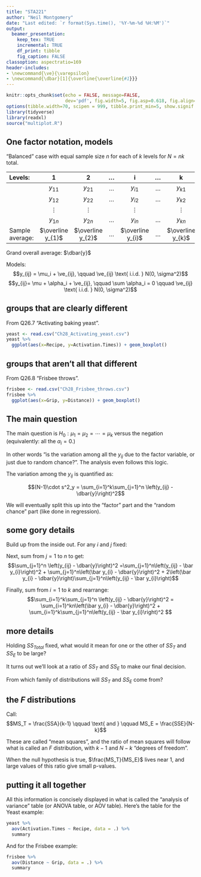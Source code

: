 ```yaml
---
title: "STA221"
author: "Neil Montgomery"
date: "Last edited: `r format(Sys.time(), '%Y-%m-%d %H:%M')`"
output: 
  beamer_presentation:
    keep_tex: TRUE
    incremental: TRUE
    df_print: tibble
    fig_caption: FALSE
classoption: aspectratio=169
header-includes:
- \newcommand{\ve}{\varepsilon}
- \newcommand{\dbar}[1]{\overline{\overline{#1}}}
---
```


```r
knitr::opts_chunk$set(echo = FALSE, message=FALSE,
                      dev='pdf', fig.width=5, fig.asp=0.618, fig.align='center')
options(tibble.width=70, scipen = 999, tibble.print_min=5, show.signif.stars = FALSE)
library(tidyverse)
library(readxl)
source("multiplot.R")
```

## One factor notation, models

"Balanced" case with equal sample size $n$ for each of $k$ levels for $N = nk$ total.

Levels:    |  1  |  2  | ... |  i  | ... |  k  |
:---------|:---:|:---:|:---:|:---:|:---:|:---:|
&nbsp;    | $y_{11}$ | $y_{21}$ | ... | $y_{i1}$ | ... | $y_{k1}$ |
&nbsp;    | $y_{12}$ | $y_{22}$ | ... | $y_{i2}$ | ... | $y_{k2}$ |
&nbsp;    | $\vdots$ | $\vdots$ | &nbsp; | $\vdots$ |&nbsp; | $\vdots$  |
&nbsp;    | $y_{1n}$ | $y_{2n}$ | ... | $y_{in}$ | ... | $y_{kn}$ |
Sample average: | $\overline y_{1}$ | $\overline y_{2}$ | ... | $\overline y_{i}$ | ... | $\overline y_{k}$ |

Grand overall average: $\dbar{y}$

Models:
$$y_{ij} = \mu_i + \ve_{ij}, \qquad \ve_{ij} \text{ i.i.d. } N(0, \sigma^2)$$
$$y_{ij}= \mu + \alpha_i + \ve_{ij}, \qquad \sum \alpha_i = 0 \qquad \ve_{ij} \text{ i.i.d. } N(0, \sigma^2)$$

## groups that are clearly different

From Q26.7 "Activating baking yeast".

```r
yeast <- read.csv("Ch28_Activating_yeast.csv")
yeast %>% 
  ggplot(aes(x=Recipe, y=Activation.Times)) + geom_boxplot()
```

## groups that aren't all that different

From Q26.8 "Frisbee throws".

```r
frisbee <- read.csv("Ch28_Frisbee_throws.csv")
frisbee %>% 
  ggplot(aes(x=Grip, y=Distance)) + geom_boxplot()
```

## The main question 

The main question is $H_0: \mu_1 = \mu_2 = \cdots = \mu_k$ versus the negation (equivalently: all the $\alpha_i = 0$.) 

In other words "is the variation among all the $y_{ij}$ due to the factor variable, or just due to random chance?". The analysis even follows this logic. 

The variation among the $y_{ij}$ is quantified as:

$$(N-1)\cdot s^2_y = \sum_{i=1}^k\sum_{j=1}^n \left(y_{ij} - \dbar{y}\right)^2$$

We will eventually split this up into the "factor" part and the "random chance" part (like done in regression).

## some gory details

Build up from the inside out. For any $i$ and $j$ fixed:
\begin{align*}
\left( y_{ij} - \dbar{y} \right)^2 &= 
\left( y_{ij} - \bar y_i + \bar y_i - \dbar{y} \right)^2\\
\onslide<2->{&=\left(y_{ij} - \bar y_i\right)^2 + \left(\bar y_i - \dbar{y} \right)^2 +
2\left(y_{ij} - \bar y_i\right)\left(\bar y_i - \dbar{y}\right)}
\end{align*}

\pause \pause Next, sum from $j=1$ to $n$ to get:
$$\sum_{j=1}^n \left(y_{ij} - \dbar{y}\right)^2 
=\sum_{j=1}^n\left(y_{ij} - \bar y_{i}\right)^2 + \sum_{j=1}^n\left(\bar y_{i} - \dbar{y}\right)^2 +
2\left(\bar y_{i} - \dbar{y}\right)\sum_{j=1}^n\left(y_{ij} - \bar y_{i}\right)$$

\pause Finally, sum from $i=1$ to $k$ and rearrange:
$$\sum_{i=1}^k\sum_{j=1}^n \left(y_{ij} - \dbar{y}\right)^2 
= \sum_{i=1}^kn\left(\bar y_{i} - \dbar{y}\right)^2 +  \sum_{i=1}^k\sum_{j=1}^n\left(y_{ij} - \bar y_{i}\right)^2 $$

## more details 

\begin{align*}
\sum_{i=1}^k\sum_{j=1}^n \left(y_{ij} - \dbar{y}\right)^2 
&= \sum_{i=1}^kn\left(\bar y_{i} - \dbar{y}\right)^2 +  \sum_{i=1}^k\sum_{j=1}^n\left(y_{ij} - \bar y_{i}\right)^2\\
SS_{Total} \qquad &= \qquad SS_T \qquad + \qquad SS_E\end{align*}

\pause Holding $SS_{Total}$ fixed, what would it mean for one or the other of $SS_T$ and $SS_E$ to be large?

\pause It turns out we'll look at a ratio of $SS_T$ and $SS_E$ to make our final decision. 

\pause From which family of distributions will $SS_T$ and $SS_E$ come from?

## the $F$ distributions

Call:
$$MS_T = \frac{SSA}{k-1} \qquad \text{ and } \qquad MS_E = \frac{SSE}{N-k}$$

\pause These are called "mean squares", and the ratio of mean squares will follow what is called an $F$ distribution, with $k-1$ and $N-k$ "degrees of freedom".

\pause When the null hypothesis is true, $\frac{MS_T}{MS_E}$ lives near 1, and large values of this ratio give small p-values.

## putting it all together

All this information is concisely displayed in what is called the "analysis of variance" table (or ANOVA table, or AOV table). Here's the table for the Yeast example:

```r
yeast %>% 
  aov(Activation.Times ~ Recipe, data = .) %>% 
  summary
```

\pause And for the Frisbee example:

```r
frisbee %>% 
  aov(Distance ~ Grip, data = .) %>% 
  summary
```


